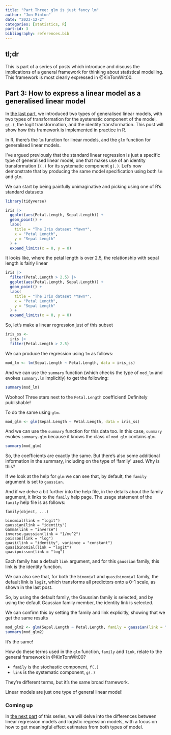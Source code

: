 ```yaml
---
title: "Part Three: glm is just fancy lm"
author: "Jon Minton"
date: "2023-12-2"
categories: [statistics, R]
part-id: 3
bibliography: references.bib
---
```


## tl;dr

This is part of a series of posts which introduce and discuss the implications of a general framework for thinking about statistical modelling. This framework is most clearly expressed in @KinTomWit00.

## Part 3: How to express a linear model as a generalised linear model

In [the last part](../lms-are-glms-part-02/index.qmd), we introduced two types of generalised linear models, with two types of transformation for the systematic component of the model, `g(.)`, the logit transformation, and the identity transformation. This post will show how this framework is implemented in practice in R.

In R, there's the `lm` function for linear models, and the `glm` function for generalised linear models.

I've argued previously that the standard linear regression is just a specific type of generalised linear model, one that makes use of an identity transformation `I(.)` for its systematic component `g(.)`. Let's now demonstrate that by producing the same model specification using both `lm` and `glm`.

We can start by being painfully unimaginative and picking using one of R's standard datasets

```r
library(tidyverse)

iris |> 
  ggplot(aes(Petal.Length, Sepal.Length)) + 
  geom_point() + 
  labs(
    title = "The Iris dataset *Yawn*",
    x = "Petal Length",
    y = "Sepal Length"
  ) + 
  expand_limits(x = 0, y = 0)

```

It looks like, where the petal length is over 2.5, the relationship with sepal length is fairly linear

```r
iris |> 
  filter(Petal.Length > 2.5) |> 
  ggplot(aes(Petal.Length, Sepal.Length)) + 
  geom_point() + 
  labs(
    title = "The Iris dataset *Yawn*",
    x = "Petal Length",
    y = "Sepal Length"
  ) + 
  expand_limits(x = 0, y = 0)

```

So, let's make a linear regression just of this subset

```r
iris_ss <- 
  iris |> 
  filter(Petal.Length > 2.5) 
```

We can produce the regression using `lm` as follows:

```r
mod_lm <- lm(Sepal.Length ~ Petal.Length, data = iris_ss)
```

And we can use the `summary` function (which checks the type of `mod_lm` and evokes `summary.lm` implicitly) to get the following:

```r
summary(mod_lm)
```

Woohoo! Three stars next to the `Petal.Length` coefficient! Definitely publishable!

To do the same using `glm`.

```r
mod_glm <- glm(Sepal.Length ~ Petal.Length, data = iris_ss)
```

And we can use the `summary` function for this data too. In this case, `summary` evokes `summary.glm` because it knows the class of `mod_glm` contains `glm`.

```r
summary(mod_glm)
```

So, the coefficients are exactly the same. But there's also some additional information in the summary, including on the type of 'family' used. Why is this?

If we look at the help for `glm` we can see that, by default, the `family` argument is set to `gaussian`.

And if we delve a bit further into the help file, in the details about the family argument, it links to the `family` help page. The usage statement of the `family` help file is as follows:

```         
family(object, ...)

binomial(link = "logit")
gaussian(link = "identity")
Gamma(link = "inverse")
inverse.gaussian(link = "1/mu^2")
poisson(link = "log")
quasi(link = "identity", variance = "constant")
quasibinomial(link = "logit")
quasipoisson(link = "log")
```

Each family has a default `link` argument, and for this `gaussian` family, this link is the identity function.

We can also see that, for both the `binomial` and `quasibinomial` family, the default link is `logit`, which transforms all predictors onto a 0-1 scale, as shown in the last post.

So, by using the default family, the Gaussian family is selected, and by using the default Gaussian family member, the identity link is selected.

We can confirm this by setting the family and link explicitly, showing that we get the same results

```r
mod_glm2 <- glm(Sepal.Length ~ Petal.Length, family = gaussian(link = "identity"), data = iris_ss)
summary(mod_glm2)
```

It's the same!

How do these terms used in the `glm` function, `family` and `link`, relate to the general framework in @KinTomWit00?

-   `family` is the stochastic component, `f(.)`
-   `link` is the systematic component, `g(.)`

They're different terms, but it's the same broad framework.

Linear models are just one type of general linear model!

### Coming up

In [the next part](../lms-are-glms-part-04/index.qmd) of this series, we will delve into the differences between linear regression models and logistic regression models, with a focus on how to get meaningful effect estimates from both types of model.
